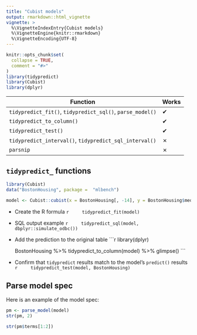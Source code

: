 ```yaml
---
title: "Cubist models"
output: rmarkdown::html_vignette
vignette: >
  %\VignetteIndexEntry{Cubist models}
  %\VignetteEngine{knitr::rmarkdown}
  %\VignetteEncoding{UTF-8}
---
```


```r
knitr::opts_chunk$set(
  collapse = TRUE,
  comment = "#>"
)
library(tidypredict)
library(Cubist)
library(dplyr)
```


| Function                                                      |Works|
|---------------------------------------------------------------|-----|
|`tidypredict_fit()`, `tidypredict_sql()`, `parse_model()`      |  ✔  |
|`tidypredict_to_column()`                                      |  ✔  |
|`tidypredict_test()`                                           |  ✔  |
|`tidypredict_interval()`, `tidypredict_sql_interval()`         |  ✗  |
|`parsnip`                                                      |  ✗  |


## `tidypredict_` functions

```r
library(Cubist)
data("BostonHousing", package =  "mlbench")

model <- Cubist::cubist(x = BostonHousing[, -14], y = BostonHousing$medv, committees = 3)
```

- Create the R formula
    ```r
    tidypredict_fit(model)
    ```

- SQL output example
    ```r
    tidypredict_sql(model, dbplyr::simulate_odbc())
    ```

- Add the prediction to the original table
    ```r
    library(dplyr)
    
    BostonHousing %>%
      tidypredict_to_column(model) %>%
      glimpse()
    ```

- Confirm that `tidypredict` results match to the model's `predict()` results
    ```r
    tidypredict_test(model, BostonHousing)
    ```

## Parse model spec

Here is an example of the model spec:
```r
pm <- parse_model(model)
str(pm, 2)
```

```r
str(pm$terms[1:2])
```

